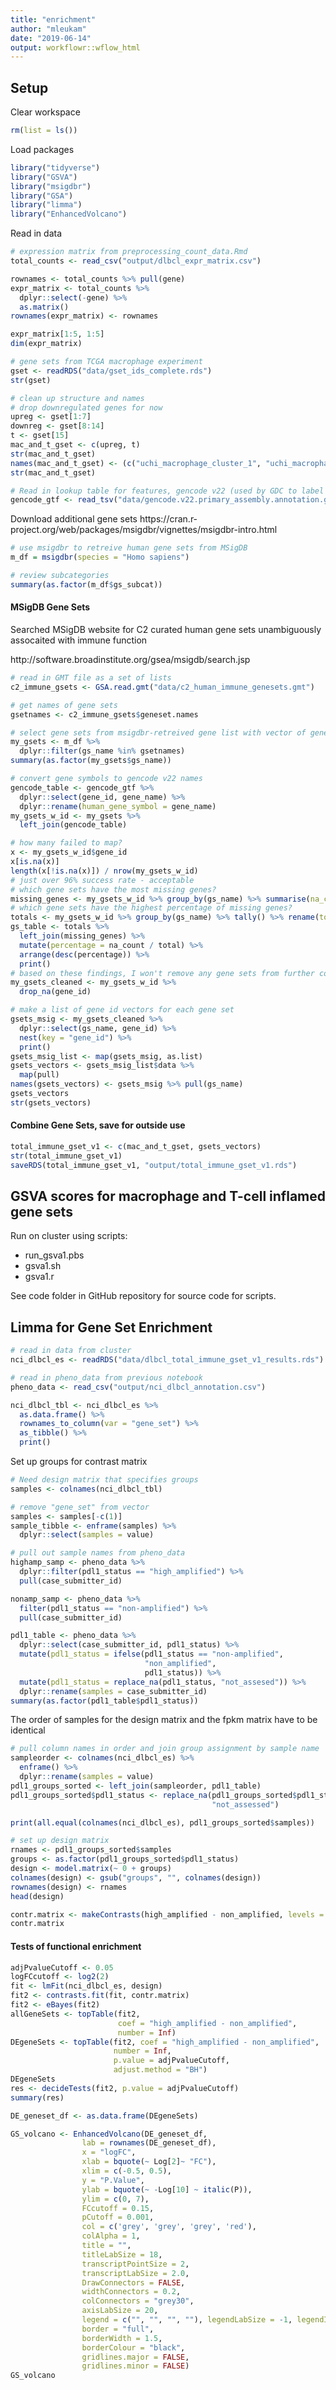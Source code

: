 ```yaml
---
title: "enrichment"
author: "mleukam"
date: "2019-06-14"
output: workflowr::wflow_html
---
```


## Setup

Clear workspace
```r
rm(list = ls())
```

Load packages
```r
library("tidyverse")
library("GSVA")
library("msigdbr")
library("GSA")
library("limma")
library("EnhancedVolcano")
```

Read in data 
```r
# expression matrix from preprocessing_count_data.Rmd
total_counts <- read_csv("output/dlbcl_expr_matrix.csv")

rownames <- total_counts %>% pull(gene)
expr_matrix <- total_counts %>%
  dplyr::select(-gene) %>%
  as.matrix()
rownames(expr_matrix) <- rownames

expr_matrix[1:5, 1:5]
dim(expr_matrix)

# gene sets from TCGA macrophage experiment
gset <- readRDS("data/gset_ids_complete.rds")
str(gset)

# clean up structure and names
# drop downregulated genes for now
upreg <- gset[1:7]
downreg <- gset[8:14]
t <- gset[15]
mac_and_t_gset <- c(upreg, t)
str(mac_and_t_gset)
names(mac_and_t_gset) <- (c("uchi_macrophage_cluster_1", "uchi_macrophage_cluster_2", "uchi_macrophage_cluster_3", "uchi_macrophage_cluster_4", "uchi_macrophage_cluster_5", "uchi_macrophage_cluster_6", "uchi_macrophage_cluster_7", "uchi_t_cell_inflammation"))
str(mac_and_t_gset)

# Read in lookup table for features, gencode v22 (used by GDC to label features)
gencode_gtf <- read_tsv("data/gencode.v22.primary_assembly.annotation.gtf.geneinfo")
```

Download additional gene sets
https://cran.r-project.org/web/packages/msigdbr/vignettes/msigdbr-intro.html

```r
# use msigdbr to retreive human gene sets from MSigDB
m_df = msigdbr(species = "Homo sapiens")

# review subcategories
summary(as.factor(m_df$gs_subcat))
```


#### MSigDB Gene Sets
Searched MSigDB website for C2 curated human gene sets unambiguously assocaited with immune function

http://software.broadinstitute.org/gsea/msigdb/search.jsp

```r
# read in GMT file as a set of lists
c2_immune_gsets <- GSA.read.gmt("data/c2_human_immune_genesets.gmt")

# get names of gene sets
gsetnames <- c2_immune_gsets$geneset.names

# select gene sets from msigdbr-retreived gene list with vector of gene set names
my_gsets <- m_df %>%
  dplyr::filter(gs_name %in% gsetnames)
summary(as.factor(my_gsets$gs_name))

# convert gene symbols to gencode v22 names
gencode_table <- gencode_gtf %>%
  dplyr::select(gene_id, gene_name) %>%
  dplyr::rename(human_gene_symbol = gene_name)
my_gsets_w_id <- my_gsets %>%
  left_join(gencode_table)

# how many failed to map?
x <- my_gsets_w_id$gene_id
x[is.na(x)]
length(x[!is.na(x)]) / nrow(my_gsets_w_id)
# just over 96% success rate - acceptable 
# which gene sets have the most missing genes?
missing_genes <- my_gsets_w_id %>% group_by(gs_name) %>% summarise(na_count = sum(is.na(gene_id))) %>% arrange(desc(na_count))
# which gene sets have the highest percentage of missing genes?
totals <- my_gsets_w_id %>% group_by(gs_name) %>% tally() %>% rename(total = n)
gs_table <- totals %>% 
  left_join(missing_genes) %>% 
  mutate(percentage = na_count / total) %>%
  arrange(desc(percentage)) %>%
  print()
# based on these findings, I won't remove any gene sets from further consideration
my_gsets_cleaned <- my_gsets_w_id %>%
  drop_na(gene_id)

# make a list of gene id vectors for each gene set
gsets_msig <- my_gsets_cleaned %>%
  dplyr::select(gs_name, gene_id) %>%
  nest(key = "gene_id") %>%
  print()
gsets_msig_list <- map(gsets_msig, as.list)
gsets_vectors <- gsets_msig_list$data %>%
  map(pull)
names(gsets_vectors) <- gsets_msig %>% pull(gs_name)
gsets_vectors
str(gsets_vectors)
```

#### Combine Gene Sets, save for outside use
```r
total_immune_gset_v1 <- c(mac_and_t_gset, gsets_vectors)
str(total_immune_gset_v1)
saveRDS(total_immune_gset_v1, "output/total_immune_gset_v1.rds")
```


## GSVA scores for macrophage and T-cell inflamed gene sets
Run on cluster using scripts:

* run_gsva1.pbs
* gsva1.sh
* gsva1.r

See code folder in GitHub repository for source code for scripts. 

## Limma for Gene Set Enrichment
```r
# read in data from cluster
nci_dlbcl_es <- readRDS("data/dlbcl_total_immune_gset_v1_results.rds")

# read in pheno_data from previous notebook
pheno_data <- read_csv("output/nci_dlbcl_annotation.csv")
```

```r
nci_dlbcl_tbl <- nci_dlbcl_es %>%
  as.data.frame() %>%
  rownames_to_column(var = "gene_set") %>%
  as_tibble() %>%
  print()
```

Set up groups for contrast matrix
```r
# Need design matrix that specifies groups
samples <- colnames(nci_dlbcl_tbl)

# remove "gene_set" from vector
samples <- samples[-c(1)]
sample_tibble <- enframe(samples) %>%
  dplyr::select(samples = value)

# pull out sample names from pheno_data
highamp_samp <- pheno_data %>%
  dplyr::filter(pdl1_status == "high_amplified") %>%
  pull(case_submitter_id)

nonamp_samp <- pheno_data %>%
  filter(pdl1_status == "non-amplified") %>%
  pull(case_submitter_id)

pdl1_table <- pheno_data %>% 
  dplyr::select(case_submitter_id, pdl1_status) %>%
  mutate(pdl1_status = ifelse(pdl1_status == "non-amplified", 
                              "non_amplified", 
                              pdl1_status)) %>%
  mutate(pdl1_status = replace_na(pdl1_status, "not_assesed")) %>%
  dplyr::rename(samples = case_submitter_id)
summary(as.factor(pdl1_table$pdl1_status))
```

The order of samples for the design matrix and the fpkm matrix have to be identical
```r
# pull column names in order and join group assignment by sample name
sampleorder <- colnames(nci_dlbcl_es) %>% 
  enframe() %>% 
  dplyr::rename(samples = value)
pdl1_groups_sorted <- left_join(sampleorder, pdl1_table)
pdl1_groups_sorted$pdl1_status <- replace_na(pdl1_groups_sorted$pdl1_status, 
                                             "not_assessed")

print(all.equal(colnames(nci_dlbcl_es), pdl1_groups_sorted$samples))

# set up design matrix
rnames <- pdl1_groups_sorted$samples
groups <- as.factor(pdl1_groups_sorted$pdl1_status)
design <- model.matrix(~ 0 + groups)
colnames(design) <- gsub("groups", "", colnames(design))
rownames(design) <- rnames
head(design)

contr.matrix <- makeContrasts(high_amplified - non_amplified, levels = colnames(design))
contr.matrix
```


#### Tests of functional enrichment
```r
adjPvalueCutoff <- 0.05
logFCcutoff <- log2(2)
fit <- lmFit(nci_dlbcl_es, design)
fit2 <- contrasts.fit(fit, contr.matrix)
fit2 <- eBayes(fit2)
allGeneSets <- topTable(fit2, 
                        coef = "high_amplified - non_amplified", 
                        number = Inf)
DEgeneSets <- topTable(fit2, coef = "high_amplified - non_amplified",
                       number = Inf,
                       p.value = adjPvalueCutoff, 
                       adjust.method = "BH")
DEgeneSets
res <- decideTests(fit2, p.value = adjPvalueCutoff)
summary(res)
```

```r
DE_geneset_df <- as.data.frame(DEgeneSets)

GS_volcano <- EnhancedVolcano(DE_geneset_df, 
                lab = rownames(DE_geneset_df),
                x = "logFC", 
                xlab = bquote(~ Log[2]~ "FC"),
                xlim = c(-0.5, 0.5),
                y = "P.Value", 
                ylab = bquote(~ -Log[10] ~ italic(P)),
                ylim = c(0, 7),
                FCcutoff = 0.15,
                pCutoff = 0.001,
                col = c('grey', 'grey', 'grey', 'red'),
                colAlpha = 1,
                title = "",
                titleLabSize = 18,
                transcriptPointSize = 2,
                transcriptLabSize = 2.0,
                DrawConnectors = FALSE,
                widthConnectors = 0.2,
                colConnectors = "grey30",
                axisLabSize = 20,
                legend = c("", "", "", ""), legendLabSize = -1, legendIconSize = -1,
                border = "full",
                borderWidth = 1.5,
                borderColour = "black",
                gridlines.major = FALSE,
                gridlines.minor = FALSE)
GS_volcano
```
